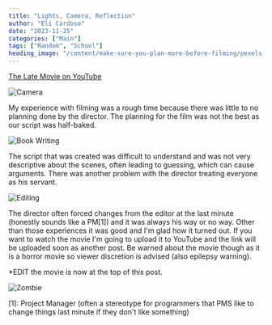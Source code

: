 ```yaml
---
title: "Lights, Camera, Reflection"
author: "Eli Cardoso"
date: "2023-11-25"
categories: ["Main"]
tags: ["Random", "School"]
heading_image: "/content/make-sure-you-plan-more-before-filming/pexels-photo-66134.webp"
---
```


[The Late Movie on YouTube](https://youtu.be/SBhGsfMhyPY)

![Camera](/content/make-sure-you-plan-more-before-filming/pexels-photo-66134.webp)

My experience with filming was a rough time because there was little to no planning done by the director. The planning for the film was not the best as our script was half-baked.

![Book Writing](/content/make-sure-you-plan-more-before-filming/pexels-photo-261763.webp)

The script that was created was difficult to understand and was not very descriptive about the scenes, often leading to guessing, which can cause arguments. There was another problem with the director treating everyone as his servant.

![Editing](/content/make-sure-you-plan-more-before-filming/pexels-photo-8102677.webp)

The director often forced changes from the editor at the last minute (honestly sounds like a PM[1]) and it was always his way or no way. Other than those experiences it was good and I'm glad how it turned out. If you want to watch the movie I'm going to upload it to YouTube and the link will be uploaded soon as another post. Be warned about the movie though as it is a horror movie so viewer discretion is advised (also epilepsy warning).

*EDIT the movie is now at the top of this post.

![Zombie](/content/make-sure-you-plan-more-before-filming/pexels-photo-5435430.webp)

[1]: Project Manager (often a stereotype for programmers that PMS like to change things last minute if they don't like something)
